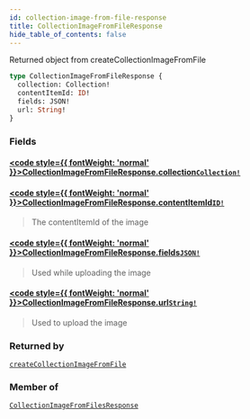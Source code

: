 ```yaml
---
id: collection-image-from-file-response
title: CollectionImageFromFileResponse
hide_table_of_contents: false
---
```








Returned object from createCollectionImageFromFile

```graphql
type CollectionImageFromFileResponse {
  collection: Collection!
  contentItemId: ID!
  fields: JSON!
  url: String!
}
```


### Fields

#### [<code style={{ fontWeight: 'normal' }}>CollectionImageFromFileResponse.<b>collection</b></code>](#)<Bullet />[`Collection!`](/demand/api/graphql-admin/reference/objects/collection) <Badge class="secondary" text="non-null"/> <Badge class="secondary" text="object"/>
> 
> 

#### [<code style={{ fontWeight: 'normal' }}>CollectionImageFromFileResponse.<b>contentItemId</b></code>](#)<Bullet />[`ID!`](/demand/api/graphql-admin/reference/scalars/id) <Badge class="secondary" text="non-null"/> <Badge class="secondary" text="scalar"/>
> The contentItemId of the image
> 

#### [<code style={{ fontWeight: 'normal' }}>CollectionImageFromFileResponse.<b>fields</b></code>](#)<Bullet />[`JSON!`](/demand/api/graphql-admin/reference/scalars/json) <Badge class="secondary" text="non-null"/> <Badge class="secondary" text="scalar"/>
> Used while uploading the image
> 

#### [<code style={{ fontWeight: 'normal' }}>CollectionImageFromFileResponse.<b>url</b></code>](#)<Bullet />[`String!`](/demand/api/graphql-admin/reference/scalars/string) <Badge class="secondary" text="non-null"/> <Badge class="secondary" text="scalar"/>
> Used to upload the image
> 



### Returned by

[`createCollectionImageFromFile`](/demand/api/graphql-admin/reference/mutations/create-collection-image-from-file)  <Badge class="secondary" text="mutation"/>

### Member of

[`CollectionImageFromFilesResponse`](/demand/api/graphql-admin/reference/objects/collection-image-from-files-response)  <Badge class="secondary" text="object"/>



